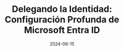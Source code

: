 ---
title: "Delegando la Identidad: Configuración Profunda de Microsoft Entra ID"
date: 2024-06-15
lastUpdated: 2024-06-15
tags: ["Microsoft", "Identidades", "Seguridad"]
excerpt: "Aprende a configurar Microsoft Entra ID para una gestión de identidades eficiente y segura."
authors:
    - wclg
readingTime: 120
featured: true
---